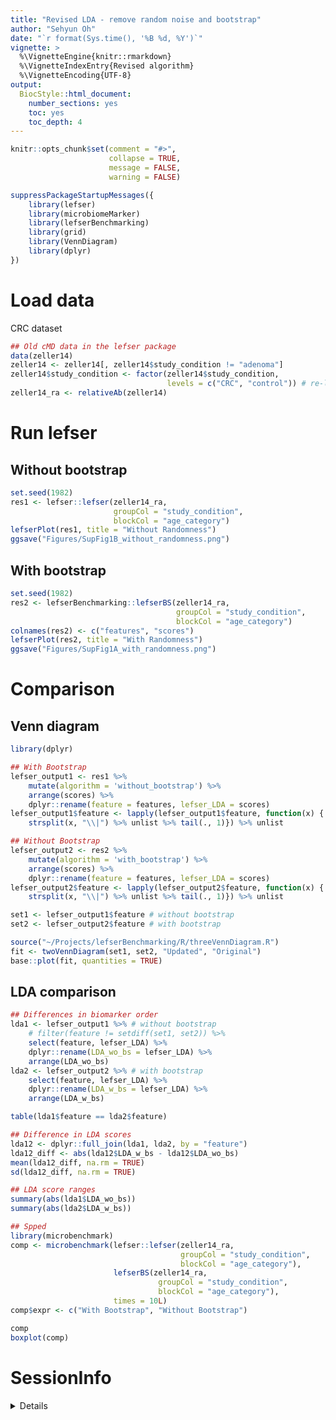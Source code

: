 ```yaml
---
title: "Revised LDA - remove random noise and bootstrap"
author: "Sehyun Oh"
date: "`r format(Sys.time(), '%B %d, %Y')`"
vignette: >
  %\VignetteEngine{knitr::rmarkdown}
  %\VignetteIndexEntry{Revised algorithm}
  %\VignetteEncoding{UTF-8}
output:
  BiocStyle::html_document:
    number_sections: yes
    toc: yes
    toc_depth: 4
---
```


```r
knitr::opts_chunk$set(comment = "#>", 
                      collapse = TRUE, 
                      message = FALSE, 
                      warning = FALSE)
```

```r
suppressPackageStartupMessages({
    library(lefser)
    library(microbiomeMarker)
    library(lefserBenchmarking)
    library(grid)
    library(VennDiagram)
    library(dplyr)
})
```

# Load data
CRC dataset
```r
## Old cMD data in the lefser package
data(zeller14)
zeller14 <- zeller14[, zeller14$study_condition != "adenoma"]
zeller14$study_condition <- factor(zeller14$study_condition,
                                   levels = c("CRC", "control")) # re-levels
zeller14_ra <- relativeAb(zeller14)
```

# Run lefser
## Without bootstrap
```r
set.seed(1982)
res1 <- lefser::lefser(zeller14_ra, 
                       groupCol = "study_condition", 
                       blockCol = "age_category")
lefserPlot(res1, title = "Without Randomness")
ggsave("Figures/SupFig1B_without_randomness.png")
```

## With bootstrap
```r
set.seed(1982)
res2 <- lefserBenchmarking::lefserBS(zeller14_ra, 
                                     groupCol = "study_condition", 
                                     blockCol = "age_category")
colnames(res2) <- c("features", "scores")
lefserPlot(res2, title = "With Randomness")
ggsave("Figures/SupFig1A_with_randomness.png")
```

# Comparison
## Venn diagram
```r
library(dplyr)

## With Bootstrap
lefser_output1 <- res1 %>%
    mutate(algorithm = 'without_bootstrap') %>% 
    arrange(scores) %>% 
    dplyr::rename(feature = features, lefser_LDA = scores)
lefser_output1$feature <- lapply(lefser_output1$feature, function(x) {
    strsplit(x, "\\|") %>% unlist %>% tail(., 1)}) %>% unlist

## Without Bootstrap
lefser_output2 <- res2 %>% 
    mutate(algorithm = 'with_bootstrap') %>% 
    arrange(scores) %>% 
    dplyr::rename(feature = features, lefser_LDA = scores)
lefser_output2$feature <- lapply(lefser_output2$feature, function(x) {
    strsplit(x, "\\|") %>% unlist %>% tail(., 1)}) %>% unlist
```

```r
set1 <- lefser_output1$feature # without bootstrap
set2 <- lefser_output2$feature # with bootstrap

source("~/Projects/lefserBenchmarking/R/threeVennDiagram.R")
fit <- twoVennDiagram(set1, set2, "Updated", "Original")
base::plot(fit, quantities = TRUE) 
```


## LDA comparison
```r
## Differences in biomarker order
lda1 <- lefser_output1 %>% # without bootstrap
    # filter(feature != setdiff(set1, set2)) %>%
    select(feature, lefser_LDA) %>%
    dplyr::rename(LDA_wo_bs = lefser_LDA) %>%
    arrange(LDA_wo_bs)
lda2 <- lefser_output2 %>% # with bootstrap
    select(feature, lefser_LDA) %>%
    dplyr::rename(LDA_w_bs = lefser_LDA) %>%
    arrange(LDA_w_bs)   

table(lda1$feature == lda2$feature)

## Difference in LDA scores
lda12 <- dplyr::full_join(lda1, lda2, by = "feature")
lda12_diff <- abs(lda12$LDA_w_bs - lda12$LDA_wo_bs)
mean(lda12_diff, na.rm = TRUE)
sd(lda12_diff, na.rm = TRUE)

## LDA score ranges
summary(abs(lda1$LDA_wo_bs))
summary(abs(lda2$LDA_w_bs))
```



```r
## Spped
library(microbenchmark)
comp <- microbenchmark(lefser::lefser(zeller14_ra, 
                                      groupCol = "study_condition", 
                                      blockCol = "age_category"),
                       lefserBS(zeller14_ra, 
                                 groupCol = "study_condition", 
                                 blockCol = "age_category"),
                       times = 10L)
comp$expr <- c("With Bootstrap", "Without Bootstrap")

comp
boxplot(comp)
```


# SessionInfo

<details>
```r
sessionInfo()
```
</details>

